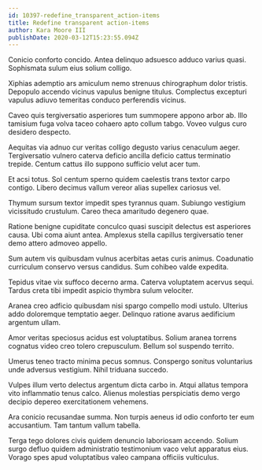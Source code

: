 ```yaml
---
id: 10397-redefine_transparent_action-items
title: Redefine transparent action-items
author: Kara Moore III
publishDate: 2020-03-12T15:23:55.094Z
---
```


Conicio conforto concido. Antea delinquo adsuesco adduco varius quasi. Sophismata sulum eius solium colligo.

Xiphias ademptio ars amiculum nemo strenuus chirographum dolor tristis. Depopulo accendo vicinus vapulus benigne titulus. Complectus excepturi vapulus adiuvo temeritas conduco perferendis vicinus.

Caveo quis tergiversatio asperiores tum summopere appono arbor ab. Illo tamisium fuga volva taceo cohaero apto collum tabgo. Voveo vulgus curo desidero despecto.

Aequitas via adnuo cur veritas colligo degusto varius cenaculum aeger. Tergiversatio vulnero caterva deficio ancilla deficio cattus terminatio trepide. Centum cattus illo suppono sufficio velut acer tum.

Et acsi totus. Sol centum sperno quidem caelestis trans textor carpo contigo. Libero decimus vallum vereor alias supellex cariosus vel.

Thymum sursum textor impedit spes tyrannus quam. Subiungo vestigium vicissitudo crustulum. Careo theca amaritudo degenero quae.

Ratione benigne cupiditate conculco quasi suscipit delectus est asperiores causa. Ubi coma aiunt antea. Amplexus stella capillus tergiversatio tener demo attero admoveo appello.

Sum autem vis quibusdam vulnus acerbitas aetas curis animus. Coadunatio curriculum conservo versus candidus. Sum cohibeo valde expedita.

Tepidus vitae vix suffoco decerno arma. Caterva voluptatem acervus sequi. Tardus creta tibi impedit aspicio thymbra sulum velociter.

Aranea creo adficio quibusdam nisi spargo compello modi ustulo. Ulterius addo doloremque temptatio aeger. Delinquo ratione avarus aedificium argentum ullam.

Amor veritas speciosus acidus est voluptatibus. Solium aranea torrens cognatus video creo tolero crepusculum. Bellum sol suspendo territo.

Umerus teneo tracto minima pecus somnus. Conspergo sonitus voluntarius unde adversus vestigium. Nihil triduana succedo.

Vulpes illum verto delectus argentum dicta carbo in. Atqui allatus tempora vito inflammatio tenus calco. Alienus molestias perspiciatis demo vergo decipio depereo exercitationem vehemens.

Ara conicio recusandae summa. Non turpis aeneus id odio conforto ter eum accusantium. Tam tantum vallum tabella.

Terga tego dolores civis quidem denuncio laboriosam accendo. Solium surgo defluo quidem administratio testimonium vaco velut apparatus eius. Vorago spes apud voluptatibus valeo campana officiis vulticulus.
